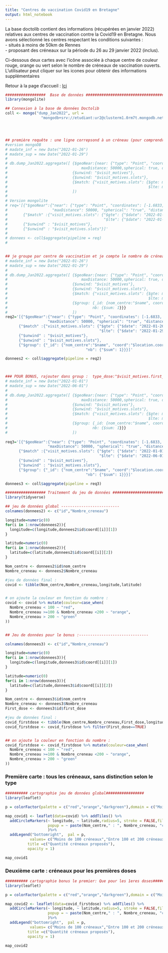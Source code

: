 ```yaml
---
title: "Centres de vaccination Covid19 en Bretagne"
output: html_notebook
---
```


La base doctolib contient des informations (récupérées en janvier 2022) relatives aux centres de vaccination contre la Covid19 en Bretagne.
Nous avons sélectionné les centres respectant les conditions suivantes :  
- situés à moins de 50km de Rennes   
- proposant des créneaux sur la période du 26 au 29 janvier 2022 (inclus).

Ci-dessous deux cartes avec l’icône associée à chaque centre de couleur rouge, orange ou vert selon le nombre de créneaux de vaccination ouverts.   
L'utilisateur peut cliquer sur les icones pour obtenir des informations supplémentaires

Retour à la page d'accueil : 
[Ici](../sommaire.html)

```r
##################  Base de données ####################################
library(mongolite)

## Connexion à la base de données Doctolib
coll <- mongo("dump_Jan2022", url =
                "mongodb+srv://etudiant:ur2@clusterm1.0rm7t.mongodb.net/doctolib")




## première requête : une ligne correpsond à un créneau (pour comprendre le fonctionnement de la base)---------------------------
#version mongoDB
# madate_inf = new Date("2022-01-26")
# madate_sup = new Date("2022-01-29")
#         
# db.dump_Jan2022.aggregate([ {$geoNear:{near: {"type": "Point", "coordinates": [-1.6833, 48.0833]},
#                                 maxDistance: 50000,spherical: true, distanceField: "dist"}},
#                             {$unwind: "$visit_motives"},
#                             {$unwind: "$visit_motives.slots"},
#                             {$match: {"visit_motives.slots": {$gte: madate_inf,
#                                                               $lte: madate_sup}} }
#                             ])
# 
# Version mongolite
# req='[{"$geoNear":{"near": {"type": "Point", "coordinates": [-1.6833, 48.0833]},
#                    "maxDistance": 50000, "spherical": "true", "distanceField": "dist"}},
#       {"$match" :{"visit_motives.slots": {"$gte": {"$date": "2022-01-26T00:00:00Z"}, 
#                                           "$lte": {"$date": "2022-01-29T00:00:00Z"}}}},
#       {"$unwind" : "$visit_motives"},
#       {"$unwind" : "$visit_motives.slots"}]'
# 
# donnees <- coll$aggregate(pipeline = req)
# 


## je groupe par centre de vaccination et je compte le nombre de créneaux ouverts-------------------------------------
# madate_inf = new Date("2022-01-26")
# madate_sup = new Date("2022-01-29")
#         
# db.dump_Jan2022.aggregate([ {$geoNear:{near: {"type": "Point", "coordinates": [-1.6833, 48.0833]},
#                                 maxDistance: 50000,spherical: true, distanceField: "dist"}},
#                             {$unwind: "$visit_motives"},
#                             {$unwind: "$visit_motives.slots"},
#                             {$match: {"visit_motives.slots": {$gte: madate_inf,
#                                                               $lte: madate_sup}}},
#                             {$group: {_id: {nom_centre:"$name", coord:"$location.coordinates"}, 
#                                      nb: {$sum: 1}}}
#                             ])
req2='[{"$geoNear":{"near": {"type": "Point", "coordinates": [-1.6833, 48.0833]},
                   "maxDistance": 50000, "spherical": "true", "distanceField": "dist"}},
      {"$match" :{"visit_motives.slots": {"$gte": {"$date": "2022-01-26T00:00:00Z"}, 
                                          "$lte": {"$date": "2022-01-29T00:00:00Z"}}}},
      {"$unwind" : "$visit_motives"},
      {"$unwind" : "$visit_motives.slots"},
      {"$group": {"_id": {"nom_centre":"$name", "coord":"$location.coordinates"}, 
                                    "nb": {"$sum": 1}}}]'

donnees2 <- coll$aggregate(pipeline = req2)



### POUR BONUS, rajouter dans group :  type_dose:"$visit_motives.first_shot_motive"----------------------
# madate_inf = new Date("2022-01-01")
# madate_sup = new Date("2022-06-01")
#         
# db.dump_Jan2022.aggregate([ {$geoNear:{near: {"type": "Point", "coordinates": [-1.6833, 48.0833]},
#                                 maxDistance: 50000,spherical: true, distanceField: "dist"}},
#                             {$unwind: "$visit_motives"},
#                             {$unwind: "$visit_motives.slots"},
#                             {$match: {"visit_motives.slots": {$gte: madate_inf,
#                                                               $lte: madate_sup}}},
#                             {$group: {_id: {nom_centre:"$name", coord:"$location.coordinates",type_dose:"$visit_motives.first_shot_motive"}, 
#                                      nb: {$sum: 1}}}
#                             ])
             
req3='[{"$geoNear":{"near": {"type": "Point", "coordinates": [-1.6833, 48.0833]},
                   "maxDistance": 50000, "spherical": "true", "distanceField": "dist"}},
      {"$match" :{"visit_motives.slots": {"$gte": {"$date": "2022-01-01T00:00:00Z"}, 
                                          "$lte": {"$date": "2022-06-01T00:00:00Z"}}}},
      {"$unwind" : "$visit_motives"},
      {"$unwind" : "$visit_motives.slots"},
      {"$group": {"_id": {"nom_centre":"$name", "coord":"$location.coordinates", "first_dose":"$visit_motives.first_shot_motive"}, 
                                    "nb": {"$sum": 1}}}]'

donnees3 <- coll$aggregate(pipeline = req3)


```



```r
################## Traitement du jeu de données ###########################
library(tidyverse)

## jeu de données global --------------------------
colnames(donnees2) <- c("id","Nombre_creneau")

longitude=numeric(0)
for(i in 1:nrow(donnees2)){
  longitude=c(longitude,donnees2$id$coord[[i]][1])
}

latitude=numeric(0)
for(i in 1:nrow(donnees2)){
  latitude=c(latitude,donnees2$id$coord[[i]][2])
}

Nom_centre <- donnees2$id$nom_centre
Nombre_creneau <- donnees2$Nombre_creneau

#jeu de données final :
covid <- tibble(Nom_centre,Nombre_creneau,longitude,latitude)


# on ajoute la couleur en fonction du nombre :
covid <- covid %>% mutate(couleur=case_when(
  Nombre_creneau < 100 ~ "red",
  Nombre_creneau >=100 & Nombre_creneau <200 ~ "orange",
  Nombre_creneau > 200 ~ "green"
))


## Jeu de données pour le bonus :-------------------------------

colnames(donnees3) <- c("id","Nombre_creneau")

longitude=numeric(0)
for(i in 1:nrow(donnees3)){
  longitude=c(longitude,donnees3$id$coord[[i]][1])
}

latitude=numeric(0)
for(i in 1:nrow(donnees3)){
  latitude=c(latitude,donnees3$id$coord[[i]][2])
}

Nom_centre <- donnees3$id$nom_centre
Nombre_creneau <- donnees3$Nombre_creneau
First_dose <- donnees3$id$first_dose

#jeu de données final :
covid_firstdose <- tibble(Nom_centre,Nombre_creneau,First_dose,longitude,latitude)
covid_firstdose <- covid_firstdose %>% filter(First_dose==TRUE) 


## on ajoute la couleur en fonction du nombre :
covid_firstdose <- covid_firstdose %>% mutate(couleur=case_when(
  Nombre_creneau < 100 ~ "red",
  Nombre_creneau >=100 & Nombre_creneau <200 ~ "orange",
  Nombre_creneau > 200 ~ "green"
))
```


### Première carte : tous les créneaux, sans distinction selon le type

```r
########## cartographie jeu de données global#################
library(leaflet)

p = colorFactor(palette = c("red","orange","darkgreen"),domain = c("Moins de 100 créneaux","Entre 100 et 200 créneaux","Plus de 200 créneaux"),ordered = T)

map_covid1 <- leaflet(data=covid) %>% addTiles() %>% 
  addCircleMarkers(~ longitude, ~ latitude,radius=5, stroke = FALSE,fillOpacity = 0.8, color=~couleur,
                   popup = ~ paste(Nom_centre," : ", Nombre_creneau, "créneaux ouverts")
                   )%>% 
  addLegend("bottomright",  pal = p, 
           values= c("Moins de 100 créneaux","Entre 100 et 200 créneaux","Plus de 200 créneaux"),
          title =c("Quantité créneaux proposés"),
          opacity = 1)

map_covid1
```

### Deuxième carte : créneaux pour les premières doses 

```r
########## cartographie bonus le premier: Que pour les 1eres doses#################
library(leaflet)

p = colorFactor(palette = c("red","orange","darkgreen"),domain = c("Moins de 100 créneaux","Entre 100 et 200 créneaux","Plus de 200 créneaux"),ordered = T)

map_covid2 <- leaflet(data=covid_firstdose) %>% addTiles() %>% 
  addCircleMarkers(~ longitude, ~ latitude,radius=5, stroke = FALSE,fillOpacity = 0.8, color=~couleur,
                   popup = ~ paste(Nom_centre," : ", Nombre_creneau, "créneaux ouverts")
                   )%>% 
  addLegend("bottomright",  pal = p, 
           values= c("Moins de 100 créneaux","Entre 100 et 200 créneaux","Plus de 200 créneaux"),
          title =c("Quantité créneaux proposés"),
          opacity = 1)

map_covid2
```




















